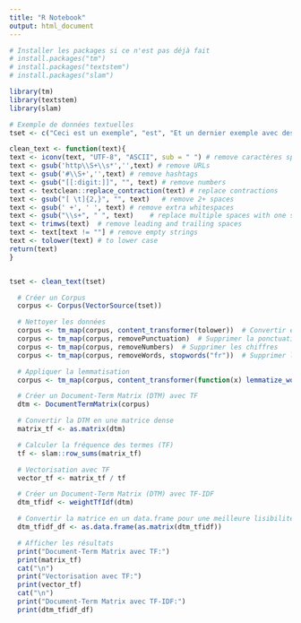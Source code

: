 ```yaml
---
title: "R Notebook"
output: html_document
---
```


```r
# Installer les packages si ce n'est pas déjà fait
# install.packages("tm")
# install.packages("textstem")
# install.packages("slam")

library(tm)
library(textstem)
library(slam)
```

```r
# Exemple de données textuelles
tset <- c("Ceci est un exemple", "est", "Et un dernier exemple avec des mots vides et des espaces blancs", "je suis le plus grand")
```


```r
clean_text <- function(text){
text <- iconv(text, "UTF-8", "ASCII", sub = " ") # remove caractères spéciaux
text <- gsub('http\\S+\\s*','',text) # remove URLs
text <- gsub('#\\S+','',text) # remove hashtags
text <- gsub("[[:digit:]]", "", text) # remove numbers
text <- textclean::replace_contraction(text) # replace contractions
text <- gsub("[ \t]{2,}", "", text)   # remove 2+ spaces
text <- gsub(' +', ' ', text) # remove extra whitespaces
text <- gsub("\\s+", " ", text)    # replace multiple spaces with one space
text <- trimws(text)  # remove leading and trailing spaces
text <- text[text != ""] # remove empty strings
text <- tolower(text) # to lower case
return(text)
}


tset <- clean_text(tset)
```


```r

  # Créer un Corpus
  corpus <- Corpus(VectorSource(tset))

  # Nettoyer les données
  corpus <- tm_map(corpus, content_transformer(tolower))  # Convertir en minuscules
  corpus <- tm_map(corpus, removePunctuation)  # Supprimer la ponctuation
  corpus <- tm_map(corpus, removeNumbers)  # Supprimer les chiffres
  corpus <- tm_map(corpus, removeWords, stopwords("fr"))  # Supprimer les mots vides

  # Appliquer la lemmatisation
  corpus <- tm_map(corpus, content_transformer(function(x) lemmatize_words(unlist(strsplit(x, " ")))))

  # Créer un Document-Term Matrix (DTM) avec TF
  dtm <- DocumentTermMatrix(corpus)

  # Convertir la DTM en une matrice dense
  matrix_tf <- as.matrix(dtm)

  # Calculer la fréquence des termes (TF)
  tf <- slam::row_sums(matrix_tf)

  # Vectorisation avec TF
  vector_tf <- matrix_tf / tf

  # Créer un Document-Term Matrix (DTM) avec TF-IDF
  dtm_tfidf <- weightTfIdf(dtm)

  # Convertir la matrice en un data.frame pour une meilleure lisibilité
  dtm_tfidf_df <- as.data.frame(as.matrix(dtm_tfidf))

  # Afficher les résultats
  print("Document-Term Matrix avec TF:")
  print(matrix_tf)
  cat("\n")
  print("Vectorisation avec TF:")
  print(vector_tf)
  cat("\n")
  print("Document-Term Matrix avec TF-IDF:")
  print(dtm_tfidf_df)
```
